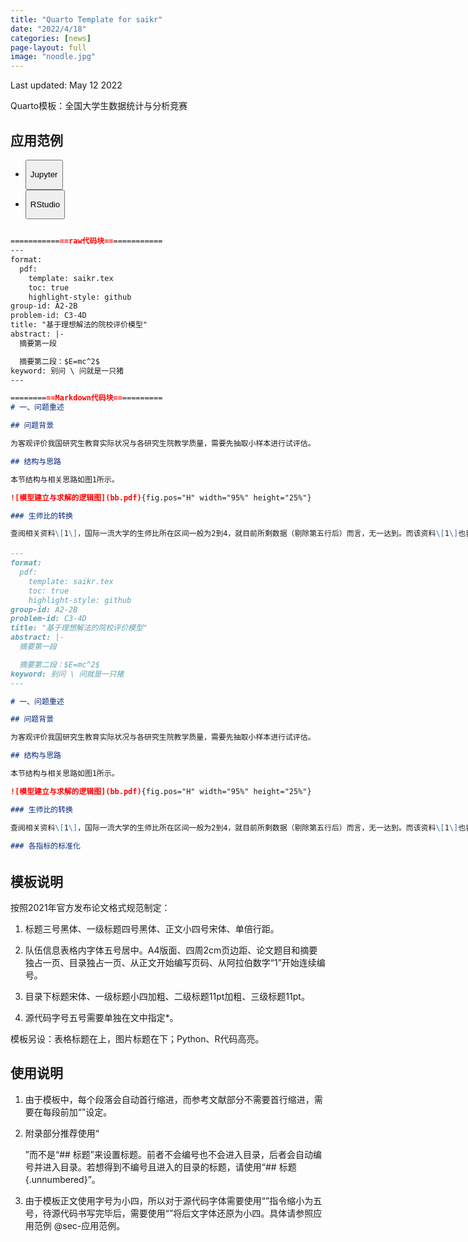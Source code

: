 ```yaml
---
title: "Quarto Template for saikr"
date: "2022/4/18"
categories: [news]
page-layout: full
image: "noodle.jpg"
---
```


Last updated: May 12 2022

Quarto模板：全国大学生数据统计与分析竞赛

## 应用范例{#sec-应用范例}

::: hello-cumcm-banner
<ul class="nav nav-pills" id="hello-cumcm-tab" role="tablist">

<li class="nav-item" role="presentation">

<button class="nav-link active" id="jupyter-tab" data-bs-toggle="tab" data-bs-target="#jupyter" type="button" role="tab" aria-controls="jupyter" aria-selected="true">

Jupyter

</button>

</li>

<li class="nav-item" role="presentation">

<button class="nav-link" id="rstudio-tab" data-bs-toggle="tab" data-bs-target="#rstudio" type="button" role="tab" aria-controls="rstudio" aria-selected="false">

RStudio

</button>

</li>

</ul>
:::

::: {style="width:790px;overflow:auto;"}
::: {#hello-cumcm-tabcontent .tab-content}

::: {#jupyter .tab-pane .fade .show .active role="tabpanel" aria-labelledby="jupyter-tab"}
::: {style="height:500px;width:770px;overflow:auto;"}



::: grid
::: {.g-col-lg-6 .g-col-12}
```` markdown
=============raw代码块=============
---
format: 
  pdf:
    template: saikr.tex
    toc: true
    highlight-style: github
group-id: A2-2B
problem-id: C3-4D
title: "基于理想解法的院校评价模型"
abstract: |-
  摘要第一段

  摘要第二段：$E=mc^2$
keyword: 别问 \ 问就是一只猪
---

==========Markdown代码块===========
# 一、问题重述

## 问题背景

为客观评价我国研究生教育实际状况与各研究生院教学质量，需要先抽取小样本进行试评估。

## 结构与思路

本节结构与相关思路如图1所示。

![模型建立与求解的逻辑图](bb.pdf){fig.pos="H" width="95%" height="25%"}

### 生师比的转换

查阅相关资料\[1\]，国际一流大学的生师比所在区间一般为2到4，就目前所剩数据（剔除第五行后）而言，无一达到。而该资料\[1\]也表明，生师比在10以内都可以接受。

### 各指标的标准化

由于本文所采用标准化方法与加权方法数量较多，故本文首先给出所用到的数据处理方法（两种标准化方法与三种客观赋权法）的公式与简单说明。

## TOPSIS法求解

TOPSIS法也称为理想解法，是一种有效的多指标评价方法。

理想解法相关公式有以下：
$$
c_j^*=\begin{cases}
\max c_{ij},\ \ j\text{为效益型属性}\\
\min c_{ij},\ \ j\text{为成本型属性}.
\end{cases}
$$ {#eq-正理想解}

· $c_j^*$为第$j$列的正理想解（向量）。

$$
c_j^0=\begin{cases}
\min c_{ij},\ \ j\text{为效益型属性}\\
\max c_{ij},\ \ j\text{为成本型属性}.
\end{cases}
$$ {#eq-负理想解}

· $c_j^0$为第$j$列的负理想解。

# 参考文献

\noindent [1].别问

\noindent [2].问就是一只猪

# 附录

\subsection*{A.代码}

\small
```{{python}}
import numpy as np
import matplotlib.pyplot as plt

r = np.arange(0, 2, 0.01)
theta = 2 * np.pi * r
fig, ax = plt.subplots(
  subplot_kw = {'projection': 'polar'} 
)
ax.plot(theta, r)
ax.set_rticks([0.5, 1, 1.5, 2])
ax.grid(True)
plt.show()
```
\normalsize 
````
:::

::: {.hello-output .g-col-lg-6 .g-col-12}
![](images/output.jpeg)
:::
:::
:::
:::

::: {#rstudio .tab-pane .fade role="tabpanel" aria-labelledby="rstudio-tab"}
::: {style="height:500px;width:770px;overflow:auto;"}



::: grid
::: {.g-col-lg-6 .g-col-12}
````markdown
---
format: 
  pdf:
    template: saikr.tex
    toc: true
    highlight-style: github
group-id: A2-2B
problem-id: C3-4D
title: "基于理想解法的院校评价模型"
abstract: |-
  摘要第一段

  摘要第二段：$E=mc^2$
keyword: 别问 \ 问就是一只猪
---

# 一、问题重述

## 问题背景

为客观评价我国研究生教育实际状况与各研究生院教学质量，需要先抽取小样本进行试评估。

## 结构与思路

本节结构与相关思路如图1所示。

![模型建立与求解的逻辑图](bb.pdf){fig.pos="H" width="95%" height="25%"}

### 生师比的转换

查阅相关资料\[1\]，国际一流大学的生师比所在区间一般为2到4，就目前所剩数据（剔除第五行后）而言，无一达到。而该资料\[1\]也表明，生师比在10以内都可以接受。

### 各指标的标准化

由于本文所采用标准化方法与加权方法数量较多，故本文首先给出所用到的数据处理方法（两种标准化方法与三种客观赋权法）的公式与简单说明。

## TOPSIS法求解

TOPSIS法也称为理想解法，是一种有效的多指标评价方法。

理想解法相关公式有以下：
$$
c_j^*=\begin{cases}
\max c_{ij},\ \ j\text{为效益型属性}\\
\min c_{ij},\ \ j\text{为成本型属性}.
\end{cases}
$$ {#eq-正理想解}

· $c_j^*$为第$j$列的正理想解（向量）。

$$
c_j^0=\begin{cases}
\min c_{ij},\ \ j\text{为效益型属性}\\
\max c_{ij},\ \ j\text{为成本型属性}.
\end{cases}
$$ {#eq-负理想解}

· $c_j^0$为第$j$列的负理想解。

# 参考文献

\noindent [1].别问

\noindent [2].问就是一只猪

# 附录

\subsection*{A.代码}

\small
```{{python}}
import numpy as np
import matplotlib.pyplot as plt

r = np.arange(0, 2, 0.01)
theta = 2 * np.pi * r
fig, ax = plt.subplots(
  subplot_kw = {'projection': 'polar'} 
)
ax.plot(theta, r)
ax.set_rticks([0.5, 1, 1.5, 2])
ax.grid(True)
plt.show()
```
\normalsize 
````
:::
:::

::: {.hello-output .g-col-lg-6 .g-col-12}
![](images/output.jpeg)
:::

:::
:::
:::
:::

## 模板说明

按照2021年官方发布论文格式规范制定：

1. 标题三号黑体、一级标题四号黑体、正文小四号宋体、单倍行距。

2. 队伍信息表格内字体五号居中。A4版面、四周2cm页边距、论文题目和摘要独占一页、目录独占一页、从正文开始编写页码、从阿拉伯数字“1”开始连续编号。

3. 目录下标题宋体、一级标题小四加粗、二级标题11pt加粗、三级标题11pt。

3. 源代码字号五号需要单独在文中指定*。

模板另设：表格标题在上，图片标题在下；Python、R代码高亮。

## 使用说明

1. 由于模板中，每个段落会自动首行缩进，而参考文献部分不需要首行缩进，需要在每段前加“\noindent”设定。

2. 附录部分推荐使用“\subsection*{标题}”而不是“## 标题”来设置标题。前者不会编号也不会进入目录，后者会自动编号并进入目录。若想得到不编号且进入的目录的标题，请使用“## 标题{.unnumbered}”。

3. 由于模板正文使用字号为小四，所以对于源代码字体需要使用“\small”指令缩小为五号，待源代码书写完毕后，需要使用“\normalsize”将后文字体还原为小四。具体请参照应用范例 @sec-应用范例。


